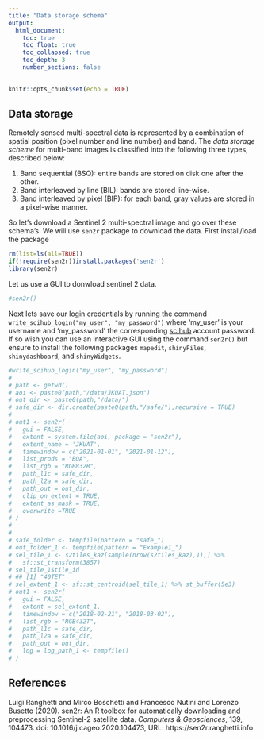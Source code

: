 ```yaml
---
title: "Data storage schema"
output: 
  html_document:
    toc: true
    toc_float: true
    toc_collapsed: true
    toc_depth: 3
    number_sections: false
---
```


```r
knitr::opts_chunk$set(echo = TRUE)
```

## Data storage

Remotely sensed multi-spectral data is represented by a combination of spatial position (pixel number and line number) and band. The _data storage scheme_ for multi-band images is classified into the following three types, described below:

1. Band sequential (BSQ): entire bands are stored on disk one after the other.
2. Band interleaved by line (BIL): bands are stored line-wise.
3. Band interleaved by pixel (BIP): for each band, gray values are stored in a pixel-wise manner.

So let's download a Sentinel 2 multi-spectral image and go over these schema's. We will use `sen2r` package to download the data. First install/load the package

```r
rm(list=ls(all=TRUE))
if(!require(sen2r))install.packages('sen2r')
library(sen2r)
```

Let us use a GUI to donwload sentinel 2 data.

```r
#sen2r()
```

Next lets save our login credentials by running the command `write_scihub_login("my_user", "my_password")` where 'my_user' is your username and 'my_password' the corresponding [scihub](https://scihub.copernicus.eu/) account password. If so wish you can use an interactive GUI using the command `sen2r()` but ensure to install the following packages `mapedit`, `shinyFiles`, `shinydashboard`, and `shinyWidgets`. 

```r
#write_scihub_login("my_user", "my_password")
# 
# path <- getwd()
# aoi <- paste0(path,"/data/JKUAT.json")
# out_dir <- paste0(path,"/data/")
# safe_dir <- dir.create(paste0(path,"/safe/"),recursive = TRUE)
# 
# out1 <- sen2r(
#   gui = FALSE,
#   extent = system.file(aoi, package = "sen2r"),
#   extent_name = 'JKUAT',
#   timewindow = c("2021-01-01", "2021-01-12"),
#   list_prods = "BOA",
#   list_rgb = "RGB832B",
#   path_l1c = safe_dir,
#   path_l2a = safe_dir,
#   path_out = out_dir,
#   clip_on_extent = TRUE,
#   extent_as_mask = TRUE,
#   overwrite =TRUE
# )
# 
# 
# safe_folder <- tempfile(pattern = "safe_")
# out_folder_1 <- tempfile(pattern = "Example1_")
# sel_tile_1 <- s2tiles_kaz[sample(nrow(s2tiles_kaz),1),] %>%
#   sf::st_transform(3857)
# sel_tile_1$tile_id
# ## [1] "40TET"
# sel_extent_1 <- sf::st_centroid(sel_tile_1) %>% st_buffer(5e3)
# out1 <- sen2r(
#   gui = FALSE,
#   extent = sel_extent_1,
#   timewindow = c("2018-02-21", "2018-03-02"),
#   list_rgb = "RGB432T",
#   path_l1c = safe_dir,
#   path_l2a = safe_dir,
#   path_out = out_dir,
#   log = log_path_1 <- tempfile()
# )

```



## References

Luigi Ranghetti and Mirco Boschetti and Francesco Nutini and Lorenzo Busetto (2020). sen2r: An R toolbox for automatically downloading and preprocessing Sentinel-2 satellite data. _Computers & Geosciences_, 139, 104473. doi: 10.1016/j.cageo.2020.104473, URL: https://sen2r.ranghetti.info.